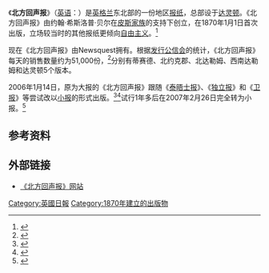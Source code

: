 {{Infobox Newspaper
| name                = 《北方回声报》
| image               = [[File:The_Northern_Echo_-_front_page.png|200px]]
| caption             = 《北方回声报》封面
| type                = [[日报|日报]]
| format              = 小型
| foundation          = 1870年
| price               = [[英镑|£]] 0.40
| owners              = Newsquest
| editor              = 彼得·巴伦（自1999年）
| language            = [[英语|英语]]
| circulation         = 51,188
| headquarters        = [[英格兰|英格兰]][[达灵顿|达灵顿]]
| website             = http://www.thenorthernecho.co.uk
}}
《'''北方回声报'''》（[[英语|英语]]：{{lang|en|'''''The Northern Echo'''''}}）是[[英格兰|英格兰]]东北部的一份地区[[报纸|报纸]]，总部设于[[达灵顿|达灵顿]]。《北方回声报》由约翰·希斯洛普·贝尔在[[皮斯家族_(达灵顿)|皮斯家族]]的支持下创立，在1870年1月1日首次出版，立场较当时的其他报纸更倾向[[自由主义|自由主义]]。<ref>{{cite web
|url=http://www.attackingthedevil.co.uk/echo/index.php
|title=W.T. Stead & The Northern Echo
|publisher=The W.T. Stead Resource Site
|accessdate=2007-07-28
|archive-date=2007-06-07
|archive-url=https://web.archive.org/web/20070607193515/http://www.attackingthedevil.co.uk/echo/index.php
|dead-url=no
}}</ref>

现在《北方回声报》由Newsquest拥有。根据[[发行公信会|发行公信会]]的统计，《北方回声报》每天的销售数量约为51,000份，<ref>{{cite web|url=http://abcpdfcerts.abc.org.uk/pdf/certificates/14430745.pdf|title=ABC Circulation Certificate|accessdate=2007-12-01|format=PDF|deadurl=yes|archiveurl=https://web.archive.org/web/20080228205620/http://abcpdfcerts.abc.org.uk/pdf/certificates/14430745.pdf|archivedate=2008-02-28}}</ref>分别有蒂赛德、北约克郡、北达勒姆、西南达勒姆和达灵顿5个版本。

2006年1月14日，原为大报的《北方回声报》跟随《[[泰晤士报|泰晤士报]]》、《[[独立报|独立报]]》和《[[卫报|卫报]]》等尝试改以[[小报|小报]]的形式出版。<ref>{{cite news
 |title       = The compact revolution
 |publisher   = The Northern Echo
 |date        = 2006年1月14日
 |url         = http://archive.thisisthenortheast.co.uk/2006/1/14/216134.html
 |accessdate  = 2007-07-24
 |deadurl     = yes
 |archiveurl  = https://web.archive.org/web/20071008152632/http://archive.thisisthenortheast.co.uk/2006/1/14/216134.html
 |archivedate = 2007年10月8日
}}</ref><ref>{{cite news
 |last        = Lagan
 |first       = Sarah
 |title       = Northern Echo turns tabloid
 |publisher   = Press Gazette
 |date        = 2006年1月13日
 |url         = http://www.pressgazette.co.uk/story.asp?sectioncode=1&storycode=32922
 |accessdate  = 2007-07-28
 |deadurl     = yes
 |archiveurl  = https://web.archive.org/web/20070927004847/http://www.pressgazette.co.uk/story.asp?sectioncode=1&storycode=32922
 |archivedate = 2007年9月27日
}}</ref>试行1年多后在2007年2月26日完全转为小报。<ref>{{cite news
 |title       = Northern Echo ditches broadsheet and turns compact
 |publisher   = Press Gazette
 |date        = 2007年2月23日
 |url         = http://www.pressgazette.co.uk/story.asp?sectioncode=1&storycode=36853
 |accessdate  = 2007-07-28
 |deadurl     = yes
 |archiveurl  = https://web.archive.org/web/20070927005125/http://www.pressgazette.co.uk/story.asp?sectioncode=1&storycode=36853
 |archivedate = 2007年9月27日
}}</ref>

==参考资料==
{{reflist}}

==外部链接== 
*[http://www.thenorthernecho.co.uk/ 《北方回声报》网站]{{Wayback|url=http://www.thenorthernecho.co.uk/ |date=20080516032700 }}


[[Category:英國日報|Category:英國日報]]
[[Category:1870年建立的出版物|Category:1870年建立的出版物]]